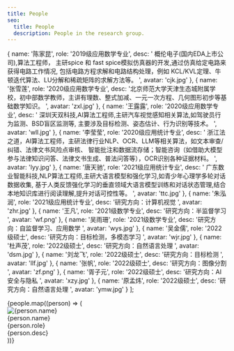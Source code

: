```yaml
---
title: People
seo:
  title: People
  description: People in the research group.
---
```


  {
    name: '陈家昆',
    role: '2019级应用数学专业',
    desc: ' 概伦电子(国内EDA上市公司),算法工程师， 主研spice 和 fast spice模拟仿真器的开发,通过仿真给定电路来获得电路工作情况, 包括电路方程求解和电路结构处理，例如 KCL/KVL定理、牛顿迭代算法、LU分解和稀疏矩阵的求解方法等。 ',
    avatar: 'cjk.jpg'
  },
  {
    name: '张雪莲',
    role: '2020级应用数学专业',
    desc: '北京师范大学天津生态城附属学校，初中部数学教师，主讲有理数、整式加减、一元一次方程、几何图形初步等基础数学知识。 ',
    avatar: 'zxl.jpg'
  },
  {
    name: '王露露',
    role: '2020级应用数学专业',
    desc: ' 深圳天双科技,AI算法工程师,主研汽车视觉感知相关算法,如驾驶员行为监测、BSD盲区监测等, 主要涉及目标检测、姿态估计、行为识别等技术。 ',
    avatar: 'wll.jpg'
  },
  {
    name: '李莹莹',
    role: '2020级应用统计专业',
    desc: ' 浙江法之道，AI算法工程师，主研法律行业NLP、OCR、LLM等相关算法，如文本审查/纠错、法律文书风险点审核、 智能批注和数据流存储；智能咨询（如借助大模型参与法律知识问答、法律文书生成、普法问答等），OCR识别各种证据材料。 ',
    avatar: 'lyy.jpg'
  },
  {
    name: '唐天驰',
    role: '2021级应用统计专业',
    desc: ' 广东数业智能科技,NLP算法工程师,主研大语言模型和强化学习,如青少年心理学多轮对话数据收集, 基于人类反馈强化学习的垂直领域大语言模型训练和对话状态管理,结合本地知识库进行阅读理解,提升对话可控性等。 ',
    avatar: 'ttc.jpg'
  },
  {
    name: '朱泓润',
    role: '2021级应用统计专业',
    desc: '研究方向：计算机视觉 ',
    avatar: 'zhr.jpg'
  },
  {
    name: '王凡',
    role: '2021级数学专业',
    desc: '研究方向：半监督学习 ',
    avatar: 'wf.png'
  },
  {
    name: '吴雨珊',
    role: '2021级数学专业',
    desc: '研究方向：自监督学习、应用数学 ',
    avatar: 'wys.jpg'
  },
  {
    name: '吴金儒',
    role: '2022级硕士',
    desc: '研究方向：目标检测，多模态学习 ',
    avatar: 'wjr.jpg'
  },
  {
    name: '杜声茂',
    role: '2022级硕士',
    desc: '研究方向：自然语言处理 ',
    avatar: 'dsm.jpg'
  },
  {
    name: '刘龙飞',
    role: '2022级硕士',
    desc: '研究方向：目标检测 ',
    avatar: 'llf.jpg'
  },
  {
    name: '张帆',
    role: '2022级硕士',
    desc: '研究方向：图像分割 ',
    avatar: 'zf.png'
  },
  {
    name: '胥子元',
    role: '2022级硕士',
    desc: '研究方向：AI安全与隐私 ',
    avatar: 'xzy.jpg'
  },
  {
    name: '原孟炜',
    role: '2022级硕士',
    desc: '研究方向：自然语言处理 ',
    avatar: 'ymw.jpg'
  }
];

<section class="grid gap-8 grid-cols-1 sm:grid-cols-2 md:grid-cols-3">
  {people.map((person) => (
    <div>
      <img class="w-full aspect-square rounded-lg" src={`/avatars/${person.avatar}`} alt={person.name} />
      <div>
        <div class="font-serif text-2xl font-bold tracking-tight text-main mb-1">{person.name}</div>
        <div class="text-main opacity-50">{person.role}</div>
        <div class="font-light text-sm text-main opacity-70 mt-2 mb-2">{person.desc}</div>
      </div>
    </div>
  ))}
</section>
